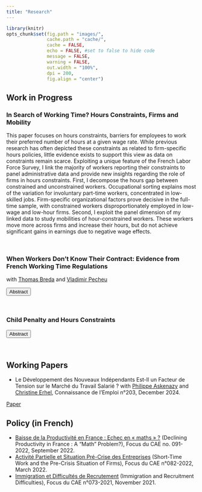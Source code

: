 ```yaml
---
title: "Research"
---
```


```r
library(knitr)
opts_chunk$set(fig.path = "images/",
               cache.path = "cache/",
               cache = FALSE,
               echo = FALSE, #set to false to hide code
               message = FALSE,
               warning = FALSE,
               out.width = "100%",
               dpi = 200,
               fig.align = "center")  
```

<script>
function hide_buttons(abstract) {
    var x = document.getElementById(abstract);
    if (x.style.display === "none") {
        x.style.display = "block";
    } else {
        x.style.display = "none";
    }
}
</script>

## Work in Progress

### In Search of Working Time? Hours Constraints, Firms and Mobility

This paper focuses on hours constraints, barriers for employees to work their preferred number of hours at a given wage rate. While previous research has often depicted these constraints as related to firm-specific hours policies, little evidence exists to support this view as data on constraints remain scarce. Exploiting a unique feature of the French Labor Force Survey, I link the  majority of workers reporting their constraints to panel administrative data and provide new insights regarding the role of firms in  hours constraints. First, I decompose the hours gap between constrained and unconstrained workers. Occupational sorting explains most of the variation for involuntary part-time workers, concentrated in low-skilled jobs. Firm-specific organizational factors prove decisive in the full-time sample, with constrained workers disproportionately employed in low-wage and low-hour firms. Second, I exploit the panel dimension of my linked data to study mobilities of hour-constrained workers. These workers move more across firms and increase their hours, but do not achieve significant gains in earnings due to negative wage effects.

<br />

### When Workers Don’t Know Their Contract: Evidence from French Working Time Regulations

with [Thomas Breda](https://www.parisschoolofeconomics.com/breda-thomas/index_en.html) and [Vladimir Pecheu](https://vladimirpecheu.com/) 

<button class="button_link" role="button" onclick="hide_buttons('abstract_forfait')">Abstract</button>
<div id="abstract_forfait" style="display:none;">
This paper examines workers' awareness of their contractual working time arrangements and its consequences for labor market outcomes. Combining administrative and survey data at the individual level, we construct a new and unique data set which shows that 20% of the workforce mistakenly think that they work under day contracts, with no monitoring of hours, while they are actually paid through a standard hours contract. This reveals that many workers with various profiles do not know the legal environment governing something as fundamental as their working time. We show that these "ignorant" workers differ from classic workers in terms of working conditions: they perform more unpaid overtime hours but have a higher wage rate per contractual hour, so that their total compensation is similar.  Complementary results on job satisfaction also suggest that firms do not take advantage of their workers' ignorance of labor contracts to extract rents. Rather, "ignorant" workers appear to benefit from an intermediate status between standard hours contracts and day contracts with more flexibility. Leveraging the panel dimension of our data, we further show that these workers are more likely to sign actual day contracts over time, but with smaller effects on their earnings' trajectories.
</div> 

<br />

### Child Penalty and Hours Constraints

<button class="button_link" role="button" onclick="hide_buttons('abstract_childpen')">Abstract</button>
<div id="abstract_childpen" style="display:none;">
A large literature has settled the existence of a child penalty, i.e the idea that the arrival of the first child creates a long-run gender gap in earnings. An important source for the child penalty lies in the differential evolution of hours worked across men and women following the birth of the child. In particular, many women tend to transition to part-time work when they have their first child and remain in such positions for a certain number of years. As their children grow up, women may yet be willing to return to their initial full-time working status. An important question concerns whether they are able to do so, reflecting on an important body of research on involuntary part-time work. I combine panel administrative data with survey information on hours constraints to distinguish what share of the child penalty in hours is driven by constraints, as opposed to voluntary part-time work reflecting gender norms or stronger taste for child care.
</div> 

<br />

## Working Papers

-   Le Développement des Nouveaux Indépendants Est-Il un Facteur de Tension sur le Marché du Travail Salarié ? 
with [Philippe Askenazy](https://cmh.ens.fr/author/philippe-askenazy/) and [Christine Erhel](https://ceet.cnam.fr/le-ceet/chercheur-euse-s/christine-erhel-lirsa-ceet--988265.kjsp), Connaissance de l'Emploi n°203, December 2024.

<a href="pdf/CDE_203_Independants.pdf">Paper</a>

## Policy (in French)

-   [Baisse de la Productivité en France : Echec en « maths » ?](https://www.cae-eco.fr/staticfiles/pdf/cae_Focus091.pdf) (Declining Productivity in France : A "Math" Problem?), Focus du CAE no. 091-2022, September 2022.
-   [Activité Partielle et Situation Pré-Crise des Entreprises](https://www.cae-eco.fr/staticfiles/pdf/cae-focus082.pdf) (Short-Time Work and the Pre-Crisis Situation of Firms), Focus du CAE n°082-2022, March 2022.
-   [Immigration et Difficultés de Recrutement](https://www.cae-eco.fr/staticfiles/pdf/cae-focus073(2).pdf) (Immigration and Recruitment Difficulties), Focus du CAE n°073-2021, November 2021. 




